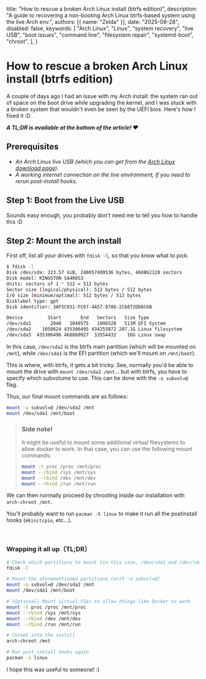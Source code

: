 
  title: "How to rescue a broken Arch Linux install (btrfs edition)",
  description:
    "A guide to recovering a non-booting Arch Linux btrfs-based system using the live Arch env.",
  authors: [{ name: "Zelda" }],
  date: "2025-08-28",
  disabled: false,
  keywords: [
    "Arch Linux",
    "Linux",
    "system recovery",
    "live USB",
    "boot issues",
    "command line",
    "filesystem repair",
    "systemd-boot",
    "chroot",
  ],
}

# How to rescue a broken Arch Linux install (btrfs edition)

A couple of days ago I had an issue with my Arch install: the system ran out of space on the boot drive while upgrading the kernel, and I was stuck with a broken system that wouldn't even be seen by the UEFI bios. Here's how I fixed it :D

**_A TL;DR is available at the bottom of the article! ♥︎_**

## Prerequisites

  - *An Arch Linux live USB (which you can get from the [Arch Linux download page](https://archlinux.org/download/)).*
  - *A working internet connection on the live environment, if you need to rerun post-install hooks.*

## Step 1: Boot from the Live USB

Sounds easy enough, you probably don't need me to tell you how to handle this :D

## Step 2: Mount the arch install

First off, list all your drives with `fdisk -l`, so that you know what to pick.

```bash
$ fdisk -l
Disk /dev/sda: 223.57 GiB, 240057409536 bytes, 468862128 sectors
Disk model: KINGSTON SA400S3
Units: sectors of 1 * 512 = 512 bytes
Sector size (logical/physical): 512 bytes / 512 bytes
I/O size (minimum/optimal): 512 bytes / 512 bytes
Disklabel type: gpt
Disk identifier: 3AF5C031-FC67-4A57-8786-2C6872DD8C6B

Device         Start       End   Sectors   Size Type
/dev/sda1       2048   1048575   1046528   511M EFI System
/dev/sda2    1050624 435306495 434255872 207.1G Linux filesystem
/dev/sda3  435306496 468860927  33554432    16G Linux swap
```

In this case, `/dev/sda2` is the btrfs main partition (which will be mounted on `/mnt`), while `/dev/sda1` is the EFI partition (which we'll mount on `/mnt/boot`).

This is where, with btrfs, it gets a bit tricky. See, normally you'd be able to mount the drive with `mount /dev/sda2 /mnt`... but with btrfs, you have to specify which subvolume to use. This can be done with the `-o subvol=@` flag.

Thus, our final mount commands are as follows:

```bash
mount -o subvol=@ /dev/sda2 /mnt
mount /dev/sda1 /mnt/boot
```

> ### <Star className="inline ml-0 w-3 h-4" /> Side note!
> 
> It might be useful to mount some additional virtual filesystems to allow docker to work. In that case, you can use the following mount commands:
> ```bash
> mount -t proc /proc /mnt/proc
> mount --rbind /sys /mnt/sys
> mount --rbind /dev /mnt/dev
> mount --rbind /run /mnt/run
> ```

We can then normally proceed by chrooting inside our installation with `arch-chroot /mnt`.

You'll probably want to run `pacman -S linux` to make it run all the postinstall hooks (`mkinitcpio`, etc...).

<br />

### Wrapping it all up〔TL;DR〕

```bash
# Check which partitions to mount (in this case, /dev/sda1 and /dev/sda2)
fdisk -l

# Mount the aforementioned partitions (with -o subvol=@)
mount -o subvol=@ /dev/sda2 /mnt
mount /dev/sda1 /mnt/boot

# (Optional) Mount virtual FSes to allow things like Docker to work
mount -t proc /proc /mnt/proc
mount --rbind /sys /mnt/sys
mount --rbind /dev /mnt/dev
mount --rbind /run /mnt/run

# Chroot into the install
arch-chroot /mnt

# Run post-install hooks again
pacman -S linux
```

I hope this was useful to someone! :)
